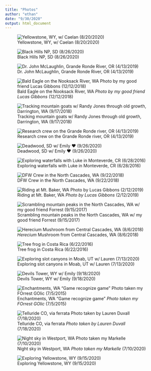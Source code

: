 ```yaml
---
title: "Photos"
author: "ethan"
date: "9/30/2020"
output: html_document
---
```


![Yellowstone, WY, w/ Caelan (8/20/2020)](C:\Github\Repositories\website\images\caelan_ethan_night.jpg)

![Black Hills NP, SD (8/26/2020)](C:\Github\Repositories\website\images\black_hills.jpg)

![Dr. John McLaughlin, Grande Ronde River, OR (4/13/2019)](C:\Github\Repositories\website\images\john.jpg)

![Bald Eagle on the Nooksack River, WA *Photo by my good friend Lucas Gibbons* (12/12/2018)](C:\Github\Repositories\website\images\lucas_eagle.jpg)

![Tracking mountain goats w/ Randy Jones through old growth, Darrington, WA (9/17/2018)](C:\Github\Repositories\website\images\ethan_and_randy.jpg)

![Research crew on the Grande Ronde river, OR (4/13/2019)](C:\Github\Repositories\website\images\grande_ronde.jpg)

![Deadwood, SD w/ Emily ❤ (9/26/2020)](C:\Github\Repositories\website\images\emily.jpg)

![Exploring waterfalls with Luke in Monteverde, CR (6/28/2016)](C:\Github\Repositories\website\images\lukewater.jpg)

![DFW Crew in the North Cascades, WA (9/22/2018)](C:\Github\Repositories\website\images\campingout.jpg)

![Riding at Mt. Baker, WA *Photo by Lucas Gibbons* (2/12/2019)](C:\Github\Repositories\website\images\baker.jpg)

![Scrambling mountain peaks in the North Cascades, WA w/ my good friend Forrest (9/15/2017)](C:\Github\Repositories\website\images\fmountains.jpg)

![*Herecium* Mushroom from Central Cascades, WA (8/6/2018)](C:\Github\Repositories\website\images\mushroom.jpg)

![Tree frog in Costa Rica (6/22/2016)](C:\Github\Repositories\website\images\treefrog.jpg)

![Exploring slot canyons in Moab, UT w/ Lauren (7/13/2020)](C:\Github\Repositories\website\images\lauren_utah.jpg)

![Devils Tower, WY w/ Emily (9/18/2020)](C:\Github\Repositories\website\images\em2.jpg)

![Enchantments, WA "Game recognize game" *Photo taken my FOrrest GOlic* (7/5/2015)](C:\Github\Repositories\website\images\ethan_goat.jpg)

![Telluride CO, via ferrata *Photo taken by Lauren Duvall* (7/18/2020)](C:\Github\Repositories\website\images\ethan_via.jpg)

![Night sky in Westport, WA *Photo taken my Markelle* (7/10/2020)](C:\Github\Repositories\website\images\westport_sky.jpg)

![Exploring Yellowstone, WY (9/15/2020)](C:\Github\Repositories\website\images\caelan_yellowstone.jpg)